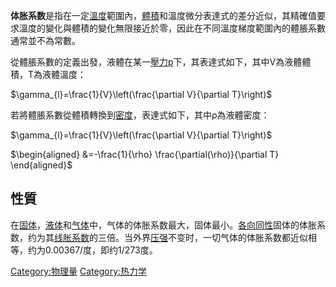 '''体胀系数'''是指在一定[[溫度|溫度]]範圍內，[[體積|體積]]和溫度微分表達式的差分近似，其精確值要求溫度的變化與體積的變化無限接近於零，因此在不同溫度梯度範圍內的體脹系數通常並不為常數。

從體脹系數的定義出發，液體在某一[[壓力|壓力]]p下，其表達式如下，其中V為液體體積，T為液體溫度：

<math>\gamma_{l}=\frac{1}{V}\left(\frac{\partial V}{\partial T}\right)</math>

若將體脹系數從體積轉換到[[密度|密度]]，表達式如下，其中ρ為液體密度：

<math>\gamma_{l}=\frac{1}{V}\left(\frac{\partial V}{\partial T}\right)</math>

<math>\begin{aligned}
&=-\frac{1}{\rho} \frac{\partial(\rho)}{\partial T}
\end{aligned}</math>

==性質==
在[[固体|固体]]，[[液体|液体]]和[[气体|气体]]中，气体的体胀系数最大，固体最小。[[各向同性|各向同性]]固体的体胀系数，约为其[[线胀系数|线胀系数]]的三倍。当外界[[压强|压强]]不变时，一切气体的体胀系数都近似相等，约为0.00367/度，即约1/273度。

{{Physics-stub}}

[[Category:物理量|Category:物理量]]
[[Category:热力学|Category:热力学]]